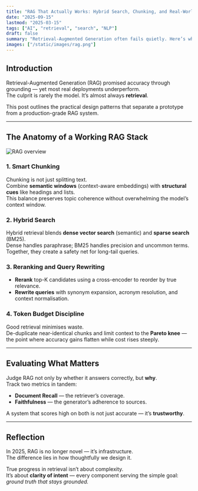 ```yaml
---
title: "RAG That Actually Works: Hybrid Search, Chunking, and Real-World Retrieval"
date: "2025-09-15"
lastmod: "2025-03-15"
tags: ["AI", "retrieval", "search", "NLP"]
draft: false
summary: "Retrieval-Augmented Generation often fails quietly. Here’s what makes it reliable — from semantic chunking to hybrid search and reranking pipelines that scale."
images: ["/static/images/rag.png"]
---
```


## Introduction

Retrieval-Augmented Generation (RAG) promised accuracy through grounding — yet most real deployments underperform.  
The culprit is rarely the model. It’s almost always **retrieval**.

This post outlines the practical design patterns that separate a prototype from a production-grade RAG system.

---

## The Anatomy of a Working RAG Stack

![RAG overview](/static/images/rag.png)

### 1. Smart Chunking

Chunking is not just splitting text.  
Combine **semantic windows** (context-aware embeddings) with **structural cues** like headings and lists.  
This balance preserves topic coherence without overwhelming the model’s context window.

### 2. Hybrid Search

Hybrid retrieval blends **dense vector search** (semantic) and **sparse search** (BM25).  
Dense handles paraphrase; BM25 handles precision and uncommon terms.  
Together, they create a safety net for long-tail queries.

### 3. Reranking and Query Rewriting

- **Rerank** top-K candidates using a cross-encoder to reorder by true relevance.  
- **Rewrite queries** with synonym expansion, acronym resolution, and context normalisation.

### 4. Token Budget Discipline

Good retrieval minimises waste.  
De-duplicate near-identical chunks and limit context to the **Pareto knee** — the point where accuracy gains flatten while cost rises steeply.

---

## Evaluating What Matters

Judge RAG not only by whether it answers correctly, but **why**.  
Track two metrics in tandem:
- **Document Recall** — the retriever’s coverage.
- **Faithfulness** — the generator’s adherence to sources.

A system that scores high on both is not just accurate — it’s **trustworthy**.

---

## Reflection

In 2025, RAG is no longer novel — it’s infrastructure.  
The difference lies in how thoughtfully we design it.

True progress in retrieval isn’t about complexity.  
It’s about **clarity of intent** — every component serving the simple goal: *ground truth that stays grounded.*
